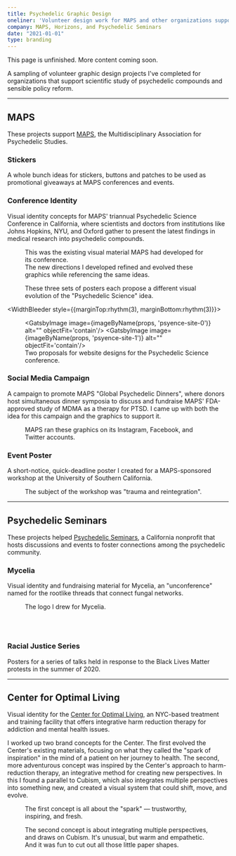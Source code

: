 ```yaml
---
title: Psychedelic Graphic Design
oneliner: 'Volunteer design work for MAPS and other organizations supporting psychedelic research and sensible policy'
company: MAPS, Horizons, and Psychedelic Seminars
date: "2021-01-01"
type: branding
---
```

<p className="bigText">This page is unfinished. More content coming soon.</p>

<p class="bigText">A sampling of volunteer graphic design projects I've completed for organizations that support scientific study of psychedelic compounds and sensible policy reform.</p>

---
## MAPS

<p class="bigText">These projects support <a href='https://www.maps.org'>MAPS</a>, the Multidisciplinary Association for Psychedelic Studies.</p>

### Stickers
A whole bunch ideas for stickers, buttons and patches to be used as promotional giveaways at MAPS conferences and events.

<WidthBleeder style={{marginBottom:rhythm(4)}}>
	<figure>
		<FlexContainer breakpoint='768px'>
			<GatsbyImage image={imageByName(props, 'stickers-0')} alt='This image, and the following 5, are various designs for circular stickers bearing the words "Support Psychedelic Science."' objectFit='contain' />
			<GatsbyImage image={imageByName(props, 'stickers-1')} alt="" objectFit='contain' />
		</FlexContainer>
		<FlexContainer breakpoint='768px'>
			<GatsbyImage image={imageByName(props, 'stickers-2')} alt="" objectFit='contain' />
			<GatsbyImage image={imageByName(props, 'stickers-3')} alt="" objectFit='contain' />
		</FlexContainer>
		<FlexContainer breakpoint='600px'>
			<GatsbyImage image={imageByName(props, 'stickers-4')} alt="" objectFit='contain' />
			<GatsbyImage image={imageByName(props, 'stickers-5')} alt="" objectFit='contain' />
		</FlexContainer>
	</figure>
</WidthBleeder>


### Conference Identity
Visual identity concepts for MAPS' triannual Psychedelic Science Conference in California, where scientists and doctors from institutions like Johns Hopkins, NYU, and Oxford gather to present the latest findings in medical research into psychedelic compounds.

<figure>
	<GatsbyImage image={imageByName(props, 'psyence-original', true)} style={{maxHeight:rhythm(18)}} objectFit='contain' alt="" />
	<figcaption>This was the existing visual material MAPS had developed for its conference.<br/>The new directions I developed refined and evolved these graphics while referencing the same ideas.</figcaption>
</figure>

<figure style={{marginTop:rhythm(2)}}>
	<GatsbyImage image={imageByName(props, 'psyence-posters-0', true)} alt="" />
	<GatsbyImage image={imageByName(props, 'psyence-posters-1', true)} alt="" />
	<GatsbyImage image={imageByName(props, 'psyence-posters-2', true)} alt="" />
	<figcaption>These three sets of posters each propose a different visual evolution of the "Psychedelic Science" idea.</figcaption>
</figure>

<WidthBleeder style={{marginTop:rhythm(3), marginBottom:rhythm(3)}}>
	<figure>
		<FlexContainer breakpoint='768px'>
			<GatsbyImage image={imageByName(props, 'psyence-site-0')} alt="" objectFit='contain'/>
			<GatsbyImage image={imageByName(props, 'psyence-site-1')} alt="" objectFit='contain'/>
		</FlexContainer>
		<figcaption>Two proposals for website designs for the Psychedelic Science conference.</figcaption>
	</figure>
</WidthBleeder>

### Social Media Campaign
A campaign to promote MAPS "Global Psychedelic Dinners", where donors host simultaneous dinner symposia to discuss and fundraise MAPS' FDA-approved study of MDMA as a therapy for PTSD. I came up with both the idea for this campaign and the graphics to support it.

<figure style={{marginBottom:rhythm(3)}}>
	<GatsbyImage image={imageByName(props, 'social-0', true)} alt="" />
	<GatsbyImage image={imageByName(props, 'social-1', true)} alt="" />
	<figcaption>MAPS ran these graphics on its Instagram, Facebook, and Twitter accounts.</figcaption>
</figure>

### Event Poster
A short-notice, quick-deadline poster I created for a MAPS-sponsored workshop at the University of Southern California.

<figure>
	<GatsbyImage className="shadow" 
	image={imageByName(props, 'trauma-flyer', true)} 
	style={{maxHeight:rhythm(30)}} 
	imgStyle={{objectFit:'contain'}} 
	alt="" />
	<figcaption>The subject of the workshop was "trauma and reintegration".</figcaption>
</figure>


---

## Psychedelic Seminars

<p class="bigText">These projects helped <a href='https://www.psychsems.com'>Psychedelic Seminars</a>, a California nonprofit that hosts discussions and events to foster connections among the psychedelic community.</p>

### Mycelia
Visual identity and fundraising material for Mycelia, an "unconference" named for the rootlike threads that connect fungal networks.

<figure>
	<img src='mycelia logo svg.svg' style="max-height:20rem; animation:rotate 60s linear infinite;" alt="" />
	<figcaption>The logo I drew for Mycelia.</figcaption>
</figure>
<br/><br/>

### Racial Justice Series
Posters for a series of talks held in response to the Black Lives Matter protests in the summer of 2020.

<figure>
	<WidthBleeder>
		<ScrollableCarouselProvider
		naturalSlideWidth={1934}
		naturalSlideHeight={1039}
		totalSlides={4}
		visibleSlides={1}
		step={1}
		isIntrinsicHeight={true}
		>
		<Slider classNameTray="center">
			<Slide index={0}>
				<GatsbyImage image={imageByName(props, 'psychsems-blm-4')} alt="" />
			</Slide>
			<Slide index={1}>
				<GatsbyImage image={imageByName(props, 'psychsems-blm-1')} alt="" />
			</Slide>
			<Slide index={2}>
				<GatsbyImage image={imageByName(props, 'psychsems-blm-2')} alt="" />
			</Slide>
			<Slide index={3}>
				<GatsbyImage image={imageByName(props, 'psychsems-blm-3')} alt="" />
			</Slide>
		</Slider>
		<DotGroup showAsSelectedForCurrentSlideOnly={true}/>
	</ScrollableCarouselProvider>
</WidthBleeder>
</figure>


---

## Center for Optimal Living
<p class="bigText">Visual identity for the <a href='https://www.centerforoptimalliving.com'>Center for Optimal Living</a>, an NYC-based treatment and training facility that offers integrative harm reduction therapy for addiction and mental health issues.</p>


I worked up two brand concepts for the Center. The first evolved the Center's existing materials, focusing on what they called the "spark of inspiration" in the mind of a patient on her journey to health. The second, more adventurous concept was inspired by the Center's approach to harm-reduction therapy, an integrative method for creating new perspectives. In this I found a parallel to Cubism, which also integrates multiple perspectives into something new, and created a visual system that could shift, move, and evolve.

<figure>
	<WidthBleeder>
		<ScrollableCarouselProvider
		naturalSlideWidth={3000}
		naturalSlideHeight={2000}
		totalSlides={3}
		visibleSlides={1}
		step={1}
		isIntrinsicHeight={true}
		>
		<Slider classNameTray="center">
			<Slide index={0}>
				<GatsbyImage image={imageByName(props, 'COL Logo 1')} alt="" />
			</Slide>
			<Slide index={1}>
				<GatsbyImage image={imageByName(props, 'COL Cards 1')} alt="" />
			</Slide>
			<Slide index={2}>
				<GatsbyImage image={imageByName(props, 'COL Brand 1')} alt="" />
			</Slide>
		</Slider>
		<DotGroup showAsSelectedForCurrentSlideOnly={true}/>
	</ScrollableCarouselProvider>
</WidthBleeder>
<figcaption>The first concept is all about the "spark" — trustworthy, inspiring, and fresh.</figcaption>
</figure>

<figure style={{marginBottom:rhythm(6)}}>
	<WidthBleeder style={{marginTop:rhythm(4)}}>
		<ScrollableCarouselProvider
		naturalSlideWidth={3000}
		naturalSlideHeight={2000}
		totalSlides={3}
		visibleSlides={1}
		step={1}
		isIntrinsicHeight={true}
		>
		<Slider classNameTray="center">
			<Slide index={0}>
				<GatsbyImage image={imageByName(props, 'COL Logo 2')} alt="" />
			</Slide>
			<Slide index={1}>
				<GatsbyImage image={imageByName(props, 'COL Cards 2')} alt="" />
			</Slide>
			<Slide index={2}>
				<GatsbyImage image={imageByName(props, 'COL Brand 2')} alt="" />
			</Slide>
		</Slider>
		<DotGroup showAsSelectedForCurrentSlideOnly={true}/>
	</ScrollableCarouselProvider>
</WidthBleeder>
<figcaption>The second concept is about integrating multiple perspectives, and draws on Cubism. It's unusual, but warm and empathetic. And it was fun to cut out all those little paper shapes.</figcaption>
</figure>